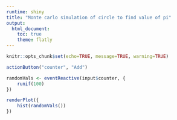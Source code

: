 ---
runtime: shiny
title: "Monte carlo simulation of circle to find value of pi"
output: 
  html_document:
    toc: true
    theme: flatly
---

```{r}
knitr::opts_chunk$set(echo=TRUE, message=TRUE, warning=TRUE)
```


```{r}
actionButton("counter", "Add")
```

```{r}
randomVals <- eventReactive(input$counter, {
    runif(100)
})

renderPlot({
    hist(randomVals())
})
```
